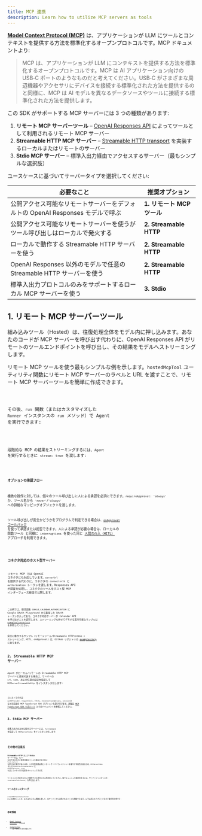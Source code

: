 ```yaml
---
title: MCP 連携
description: Learn how to utilize MCP servers as tools
---
```



[**Model Context Protocol (MCP)**](https://modelcontextprotocol.io) は、アプリケーションが LLM にツールとコンテキストを提供する方法を標準化するオープンプロトコルです。MCP ドキュメントより:

> MCP は、アプリケーションが LLM にコンテキストを提供する方法を標準化するオープンプロトコルです。MCP は AI アプリケーション向けの USB‑C ポートのようなものだと考えてください。USB‑C がさまざまな周辺機器やアクセサリにデバイスを接続する標準化された方法を提供するのと同様に、MCP は AI モデルを異なるデータソースやツールに接続する標準化された方法を提供します。

この SDK がサポートする MCP サーバーには 3 つの種類があります:

1. **リモート MCP サーバーツール** – [OpenAI Responses API](https://platform.openai.com/docs/guides/tools-remote-mcp) によってツールとして利用されるリモート MCP サーバー
2. **Streamable HTTP MCP サーバー** – [Streamable HTTP transport](https://modelcontextprotocol.io/docs/concepts/transports#streamable-http) を実装するローカルまたはリモートのサーバー
3. **Stdio MCP サーバー** – 標準入出力経由でアクセスするサーバー（最もシンプルな選択肢）

ユースケースに基づいてサーバータイプを選択してください:

| 必要なこと                                                                     | 推奨オプション             |
| ------------------------------------------------------------------------------ | -------------------------- |
| 公開アクセス可能なリモートサーバーをデフォルトの OpenAI Responses モデルで呼ぶ | **1. リモート MCP ツール** |
| 公開アクセス可能なリモートサーバーを使うがツール呼び出しはローカルで発火する   | **2. Streamable HTTP**     |
| ローカルで動作する Streamable HTTP サーバーを使う                              | **2. Streamable HTTP**     |
| OpenAI Responses 以外のモデルで任意の Streamable HTTP サーバーを使う           | **2. Streamable HTTP**     |
| 標準入出力プロトコルのみをサポートするローカル MCP サーバーを使う              | **3. Stdio**               |

## 1. リモート MCP サーバーツール

組み込みツール（Hosted）は、往復処理全体をモデル内に押し込みます。あなたのコードが MCP サーバーを呼び出す代わりに、OpenAI Responses API がリモートのツールエンドポイントを呼び出し、その結果をモデルへストリーミングします。

リモート MCP ツールを使う最もシンプルな例を示します。`hostedMcpTool` ユーティリティ関数にリモート MCP サーバーのラベルと URL を渡すことで、リモート MCP サーバーツールを簡単に作成できます。

<Code lang="typescript" code={hostedAgentExample} title="hostedAgent.ts" />

その後、`run` 関数（またはカスタマイズした `Runner` インスタンスの `run` メソッド）で Agent を実行できます:

<Code
  lang="typescript"
  code={hostedExample}
  title="Run with hosted MCP tools"
/>

段階的な MCP の結果をストリーミングするには、`Agent` を実行するときに `stream: true` を渡します:

<Code
  lang="typescript"
  code={hostedStreamExample}
  title="Run with hosted MCP tools (streaming)"
/>

#### オプションの承認フロー

機微な操作に対しては、個々のツール呼び出しに人による承認を必須にできます。`requireApproval: 'always'` か、ツール名から `'never'`/`'always'` への詳細なマッピングオブジェクトを渡します。

ツール呼び出しが安全かどうかをプログラムで判定できる場合は、[`onApproval` コールバック](https://github.com/openai/openai-agents-js/blob/main/examples/mcp/hosted-mcp-on-approval.ts) を使って承認または拒否できます。人による承認が必要な場合は、ローカルの 関数ツール と同様に `interruptions` を使った同じ [人間の介入（HITL）](/openai-agents-js/ja/guides/human-in-the-loop/) アプローチを利用できます。

<Code
  lang="typescript"
  code={hostedHITLExample}
  title="Human in the loop with hosted MCP tools"
/>

### コネクタ対応のホスト型サーバー

リモート MCP では OpenAI コネクタにも対応しています。`serverUrl` を提供する代わりに、コネクタの `connectorId` と `authorization` トークンを渡します。Responses API が認証を処理し、コネクタのツールをホスト型 MCP インターフェース経由で公開します。

<Code
  lang="typescript"
  code={hostedConnectorExample}
  title="Connector-backed hosted MCP tool"
/>

この例では、環境変数 `GOOGLE_CALENDAR_AUTHORIZATION` に Google OAuth Playground から取得した OAuth トークンが入っており、コネクタ対応サーバーが Calendar API を呼び出すことを認可します。ストリーミングも併せてデモする実行可能なサンプルは [`examples/connectors`](https://github.com/openai/openai-agents-js/tree/main/examples/connectors) を参照してください。

完全に動作するサンプル（リモートツール/Streamable HTTP/stdio + ストリーミング、HITL、onApproval）は、GitHub リポジトリの [examples/mcp](https://github.com/openai/openai-agents-js/tree/main/examples/mcp) にあります。

## 2. Streamable HTTP MCP サーバー

Agent がローカル/リモートの Streamable HTTP MCP サーバーと直接対話する場合は、サーバーの `url`、`name`、および任意の設定を指定して `MCPServerStreamableHttp` をインスタンス化します:

<Code
  lang="typescript"
  code={streamableHttpExample}
  title="Run with Streamable HTTP MCP servers"
/>

コンストラクタは `authProvider`、`requestInit`、`fetch`、`reconnectionOptions`、`sessionId` などの追加の MCP TypeScript SDK オプションも受け付けます。詳細は [MCP TypeScript SDK リポジトリ](https://github.com/modelcontextprotocol/typescript-sdk) とそのドキュメントを参照してください。

## 3. Stdio MCP サーバー

標準入出力のみを公開するサーバーには、`fullCommand` を指定して `MCPServerStdio` をインスタンス化します:

<Code
  lang="typescript"
  code={stdioExample}
  title="Run with Stdio MCP servers"
/>

## その他の注意点

**Streamable HTTP** および **Stdio** サーバーでは、`Agent` を実行するたびに使用可能なツールを検出するために `list_tools()` を呼び出す場合があります。この往復処理は特にリモートサーバーでレイテンシーを増やす可能性があるため、`MCPServerStdio` または `MCPServerStreamableHttp` に `cacheToolsList: true` を渡してメモリ内で結果をキャッシュできます。

ツールリストが変わらないと確信できる場合にのみ有効化してください。後でキャッシュを無効化するには、サーバーインスタンスの `invalidateToolsCache()` を呼び出します。

### ツールのフィルタリング

`createMCPToolStaticFilter` による静的フィルタ、またはカスタム関数を渡して、各サーバーから公開されるツールを制限できます。以下は両方のアプローチを示す複合的な例です:

<Code lang="typescript" code={toolFilterExample} title="Tool filtering" />

## 参考情報

- [Model Context Protocol](https://modelcontextprotocol.io/) – 公式仕様
- [examples/mcp](https://github.com/openai/openai-agents-js/tree/main/examples/mcp) – 上記で参照した実行可能なデモ
